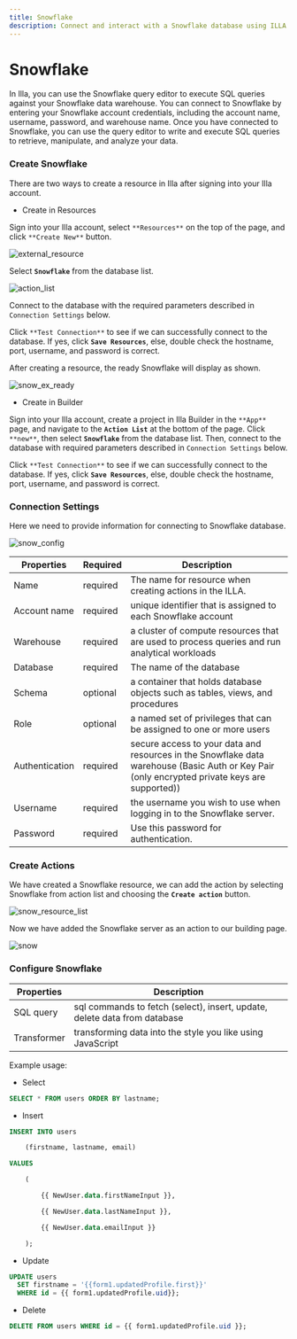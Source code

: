 ```yaml
---
title: Snowflake
description: Connect and interact with a Snowflake database using ILLA Cloud. Create apps that can query, manipulate, and visualize data. Automate and optimize data workflows.
---
```


# Snowflake

In Illa, you can use the Snowflake query editor to execute SQL queries against your Snowflake data warehouse. You can connect to Snowflake by entering your Snowflake account credentials, including the account name, username, password, and warehouse name. Once you have connected to Snowflake, you can use the query editor to write and execute SQL queries to retrieve, manipulate, and analyze your data.

### Create Snowflake

There are two ways to create a resource in Illa after signing into your Illa account.

-   Create in Resources

Sign into your Illa account, select `**Resources**` on the top of the page, and click `**Create New**` button.

![external_resource](https://cdn.illacloud.com/official-website/img/docs/external_resource.png)

Select **`Snowflake`** from the database list.

![action_list](https://cdn.illacloud.com/official-website/img/docs/action_list.png)

Connect to the database with the required parameters described in `Connection Settings` below.

Click `**Test Connection**` to see if we can successfully connect to the database. If yes, click **`Save Resources`**, else, double check the hostname, port, username, and password is correct.

After creating a resource, the ready Snowflake will display as shown.

![snow_ex_ready](https://cdn.illacloud.com/official-website/img/docs/snow_ex_Ready.png)

-   Create in Builder

Sign into your Illa account, create a project in Illa Builder in the `**App**` page, and navigate to the **`Action List`** at the bottom of the page. Click `**new**`, then select **`Snowflake`** from the database list. Then, connect to the database with required parameters described in `Connection Settings` below.

Click `**Test Connection**` to see if we can successfully connect to the database. If yes, click **`Save Resources`**, else, double check the hostname, port, username, and password is correct.

### Connection Settings

Here we need to provide information for connecting to Snowflake database.

![snow_config](https://cdn.illacloud.com/official-website/img/docs/snow_config.png)

| Properties     | Required | Description                                                                                                                                   |
| -------------- | -------- | --------------------------------------------------------------------------------------------------------------------------------------------- |
| Name           | required | The name for resource when creating actions in the ILLA.                                                                                      |
| Account name   | required | unique identifier that is assigned to each Snowflake account                                                                                  |
| Warehouse      | required | a cluster of compute resources that are used to process queries and run analytical workloads                                                  |
| Database       | required | The name of the database                                                                                                                      |
| Schema         | optional | a container that holds database objects such as tables, views, and procedures                                                                 |
| Role           | optional | a named set of privileges that can be assigned to one or more users                                                                           |
| Authentication | required | secure access to your data and resources in the Snowflake data warehouse (Basic Auth or Key Pair (only encrypted private keys are supported)) |
| Username       | required | the username you wish to use when logging in to the Snowflake server.                                                                         |
| Password       | required | Use this password for authentication.                                                                                                         |

### Create Actions

We have created a Snowflake resource, we can add the action by selecting Snowflake from action list and choosing the **`Create action`** button.

![snow_resource_list](https://cdn.illacloud.com/official-website/img/docs/snow_resource_list.png)

Now we have added the Snowflake server as an action to our building page.

![snow](https://cdn.illacloud.com/official-website/img/docs/snow.png)

### Configure Snowflake

| Properties  | Description                                                               |
| ----------- | ------------------------------------------------------------------------- |
| SQL query   | sql commands to fetch (select), insert, update, delete data from database |
| Transformer | transforming data into the style you like using JavaScript                |

Example usage:

-   Select

```sql
SELECT * FROM users ORDER BY lastname;
```

-   Insert

```sql
INSERT INTO users

	(firstname, lastname, email)

VALUES

	(

		{{ NewUser.data.firstNameInput }},

		{{ NewUser.data.lastNameInput }},

		{{ NewUser.data.emailInput }}

	);
```

-   Update

```sql
UPDATE users
  SET firstname = '{{form1.updatedProfile.first}}'
  WHERE id = {{ form1.updatedProfile.uid}};
```

-   Delete

```sql
DELETE FROM users WHERE id = {{ form1.updatedProfile.uid }};
```

